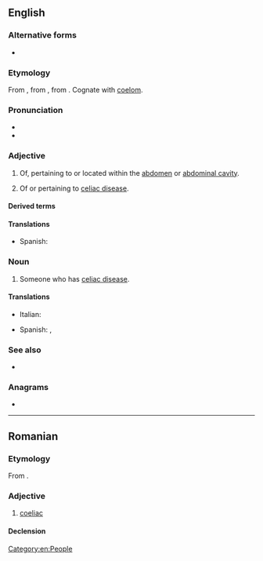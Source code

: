 ==English==

===Alternative forms===
* {{l|en|coeliac}} {{q|Commonwealth}}

===Etymology===
From {{uder|en|la|coeliacus}}, from {{uder|en|grc|κοιλιακός}}, from {{m|grc|κοιλία||belly}}. Cognate with [[coelom]].

===Pronunciation===
* {{IPA|en|/ˈsiːli.æk/}}
* {{audio|en|LL-Q1860 (eng)-Vealhurl-celiac.wav|Audio (UK)}}

===Adjective===
{{en-adj|-}}

# {{lb|en|US|anatomy}} Of, pertaining to or located within the [[abdomen]] or [[abdominal cavity]].
# {{lb|en|US|medicine}} Of or pertaining to [[celiac disease]].

====Derived terms====
{{der2|en|celiac disease|celiac plexus|celiac sprue|celiac artery|celiac trunk}}

====Translations====
{{trans-top|of or pertaining to the abdominal cavity}}
* Spanish: {{t|es|celíaco}}
{{trans-mid}}
{{trans-bottom}}

===Noun===
{{en-noun}}

# Someone who has [[celiac disease]].

====Translations====
{{trans-top|someone who has celiac disease}}
* Italian: {{t+|it|celiaco|m}}
{{trans-mid}}
* Spanish: {{t|es|celíaco|m}}, {{t|es|celiaco|m}}
{{trans-bottom}}

===See also===
* {{l|en|gluten-free}}

===Anagrams===
* {{anagrams|en|a=acceil|acicle|calice}}

[[Category:en:People]]

----

==Romanian==

===Etymology===
From {{bor|ro|fr|cœliaque}}.

===Adjective===
{{ro-adj}}

# [[coeliac]]

====Declension====
{{ro-decl-adj}}